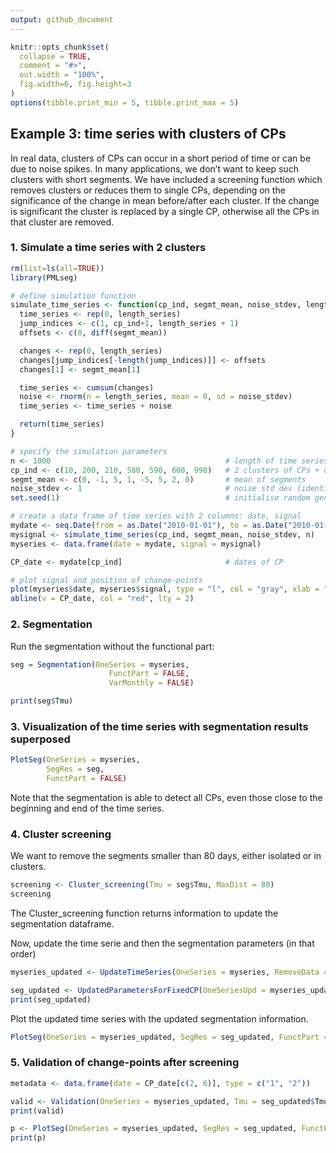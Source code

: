 ```yaml
---
output: github_document
---
```


<!-- Example3.md is generated from Example3.Rmd. Please edit that file -->

```r
knitr::opts_chunk$set(
  collapse = TRUE,
  comment = "#>",
  out.width = "100%",
  fig.width=6, fig.height=3
)
options(tibble.print_min = 5, tibble.print_max = 5)
```

## Example 3: time series with clusters of CPs

In real data, clusters of CPs can occur in a short period of time or can be due to noise spikes.
In many applications, we don't want to keep such clusters with short segments.
We have included a screening function which removes clusters or reduces them to single CPs, depending on the significance of the change in mean before/after each cluster. If the change is significant the cluster is replaced by a single CP, otherwise all the CPs in that cluster are removed.

### 1. Simulate a time series with 2 clusters

```r
rm(list=ls(all=TRUE))
library(PMLseg)

# define simulation function
simulate_time_series <- function(cp_ind, segmt_mean, noise_stdev, length_series) {
  time_series <- rep(0, length_series)
  jump_indices <- c(1, cp_ind+1, length_series + 1)
  offsets <- c(0, diff(segmt_mean))

  changes <- rep(0, length_series)
  changes[jump_indices[-length(jump_indices)]] <- offsets
  changes[1] <- segmt_mean[1]

  time_series <- cumsum(changes)
  noise <- rnorm(n = length_series, mean = 0, sd = noise_stdev)
  time_series <- time_series + noise

  return(time_series)
}

# specify the simulation parameters
n <- 1000                                       # length of time series
cp_ind <- c(10, 200, 210, 580, 590, 600, 990)   # 2 clusters of CPs + one short segment at the begining and one at the end
segmt_mean <- c(0, -1, 5, 1, -5, 5, 2, 0)       # mean of segments
noise_stdev <- 1                                # noise std dev (identical for all months)
set.seed(1)                                     # initialise random generator

# create a data frame of time series with 2 columns: date, signal
mydate <- seq.Date(from = as.Date("2010-01-01"), to = as.Date("2010-01-01")+(n-1), by = "day")
mysignal <- simulate_time_series(cp_ind, segmt_mean, noise_stdev, n)
myseries <- data.frame(date = mydate, signal = mysignal)

CP_date <- mydate[cp_ind]                       # dates of CP

# plot signal and position of change-points
plot(myseries$date, myseries$signal, type = "l", col = "gray", xlab = "date", ylab = "signal", main="Simulated time series")
abline(v = CP_date, col = "red", lty = 2)
```

### 2. Segmentation

Run the segmentation without the functional part:

```r
seg = Segmentation(OneSeries = myseries, 
                      FunctPart = FALSE,
                      VarMonthly = FALSE)

print(seg$Tmu)
```

### 3. Visualization of the time series with segmentation results superposed

```r
PlotSeg(OneSeries = myseries, 
        SegRes = seg, 
        FunctPart = FALSE)
```

Note that the segmentation is able to detect all CPs, even those close to the beginning and end of the time series.

### 4. Cluster screening 

We want to remove the segments smaller than 80 days, either isolated or in clusters.

```r
screening <- Cluster_screening(Tmu = seg$Tmu, MaxDist = 80)
screening
```
The Cluster_screening function returns information to update the segmentation dataframe.

Now, update the time serie and then the segmentation parameters (in that order)

```r
myseries_updated <- UpdateTimeSeries(OneSeries = myseries, RemoveData = screening$RemoveData)

seg_updated <- UpdatedParametersForFixedCP(OneSeriesUpd = myseries_updated, UpdatedCP = screening$UpdatedCP, FunctPart = FALSE, VarMonthly = FALSE)
print(seg_updated)

```

Plot the updated time series with the updated segmentation information.

```r
PlotSeg(OneSeries = myseries_updated, SegRes = seg_updated, FunctPart = FALSE)
```


### 5. Validation of change-points after screening

```r
metadata <- data.frame(date = CP_date[c(2, 6)], type = c("1", "2"))

valid <- Validation(OneSeries = myseries_updated, Tmu = seg_updated$Tmu, MaxDist = 10, Metadata = metadata)
print(valid)

p <- PlotSeg(OneSeries = myseries_updated, SegRes = seg_updated, FunctPart = FALSE, Metadata = metadata, Validated_CP_Meta = valid)
print(p)

```

